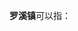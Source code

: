 '''罗溪镇'''可以指：
{{PRC admin/disambig|32/04/11/104/000|35/05/04/100/000|36/01/24/106/000}}
{{disambig|cat=三字中国镇名消歧义}}